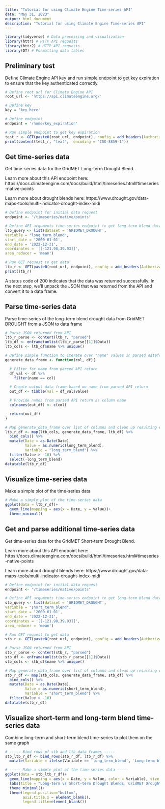 ```yaml
---
title: "Tutorial for using Climate Engine Time-series API"
date: "May 31, 2023"
output: html_document
description: "Tutorial for using Climate Engine Time-series API"
---
```


```r
library(tidyverse) # Data processing and visualization
library(httr) # HTTP API requests
library(httr2) # HTTP API requests
library(DT) # Formatting data tables
```

## Preliminary test

Define Climate Engine API key and run simple endpoint to get key expiration to ensure that the key authenticated correctly.

```r
# Define root url for Climate Engine API
root_url <- 'https://api.climateengine.org/'

# Define key
key = 'key_here'

# Define endpoint
endpoint = '/home/key_expiration'

# Run simple endpoint to get key expiration
test_r <- GET(paste0(root_url, endpoint), config = add_headers(Authorization = key))
print(content(test_r, "text",  encoding = "ISO-8859-1"))
```

## Get time-series data

Get time-series data for the GridMET Long-term Drought Blend. 

Learn more about this API endpoint here: https://docs.climateengine.com/docs/build/html/timeseries.html#timeseries-native-points

Learn more about drought blends here: https://www.drought.gov/data-maps-tools/multi-indicator-drought-index-midi

```r
# Define endpoint for initial data request
endpoint <- "/timeseries/native/points"

# Define API arguments time-series endpoint to get long-term blend data 
ltb_query <- list(dataset = 'GRIDMET_DROUGHT',
variable = "long_term_blend",
start_date = '2000-01-01',
end_date = '2022-12-31',
coordinates = '[[-121.98,39.03]]',
area_reducer = 'mean')

# Run GET request to get data
ltb_r <- GET(paste0(root_url, endpoint), config = add_headers(Authorization = key), query = ltb_query)
print(ltb_r)
```

A status code of 200 indicates that the data was returned successfully. In the next step, we'll unpack the JSON that was returned from the API and convert it to a data frame.

## Parse time-series data

Parse time-series of the long-term blend drought data from GridMET DROUGHT from a JSON to data frame

```r
# Parse JSON returned from API
ltb_r_parse <- content(ltb_r, "parsed")
ltb_df <- enframe(unlist(ltb_r_parse[[1]]$Data))
ltb_cols <- ltb_df$name %>% unique()

# Define simple function to iterate over "name" values in parsed dataframe and return single column dataframe with those values
generate_data_frame <- function(col, df){

  # Filter for name from parsed API return
  df_val <- df %>%
    filter(name == col)

  # Create output data frame based on name from parsed API return
  out_df <- tibble(val = df_val$value)

  # Provide names from parsed API return as column name
  colnames(out_df) <- c(col)

  return(out_df)
}

# Map generate_data_frame over list of columns and clean up resulting data frame
ltb_r_df <- map(ltb_cols, generate_data_frame, ltb_df) %>%
  bind_cols() %>%
  mutate(Date = as.Date(Date),
         Value = as.numeric(long_term_blend),
         Variable = "long_term_blend") %>%
  filter(Value > -10) %>%
  select(-long_term_blend)
datatable(ltb_r_df)
```


## Visualize time-series data
Make a simple plot of the time-series data

```r
# Make a simple plot of the time-series data
ggplot(data = ltb_r_df)+
  geom_line(mapping = aes(x = Date, y = Value))+
  theme_minimal()
```


## Get and parse additional time-series data

Get time-series data for the GridMET Short-term Drought Blend. 

Learn more about this API endpoint here: https://docs.climateengine.com/docs/build/html/timeseries.html#timeseries-native-points

Learn more about drought blends here: https://www.drought.gov/data-maps-tools/multi-indicator-drought-index-midi

```r
# Define endpoint for initial data request
endpoint <- "/timeseries/native/points"

# Define API arguments time-series endpoint to get long-term blend data 
stb_query <- list(dataset = 'GRIDMET_DROUGHT',
variable = "short_term_blend",
start_date = '2000-01-01',
end_date = '2022-12-31',
coordinates = '[[-121.98,39.03]]',
area_reducer = 'mean')

# Run GET request to get data
stb_r <- GET(paste0(root_url, endpoint), config = add_headers(Authorization = key), query = stb_query)

# Parse JSON returned from API
stb_r_parse <- content(stb_r, "parsed")
stb_df <- enframe(unlist(stb_r_parse[[1]]$Data))
stb_cols <- stb_df$name %>% unique()

# Map generate_data_frame over list of columns and clean up resulting data frame
stb_r_df <- map(stb_cols, generate_data_frame, stb_df) %>%
  bind_cols() %>%
  mutate(Date = as.Date(Date),
         Value = as.numeric(short_term_blend),
         Variable = "short_term_blend") %>%
  filter(Value > -10)
datatable(stb_r_df)
```


## Visualize short-term and long-term blend time-series data

Combine long-term and short-term blend time-series to plot them on the same graph

```r
# ----- Bind rows of stb and ltb data frames -----
stb_ltb_r_df <- bind_rows(stb_r_df, ltb_r_df) %>%
  mutate(Variable = ifelse(Variable == 'long_term_blend', 'Long-term blend', 'Short-term blend'))

# ----- Make a simple plot of the time-series data ----- 
ggplot(data = stb_ltb_r_df)+
  geom_line(mapping = aes(x = Date, y = Value, color = Variable), size = 0.3)+
  labs(title = "Long-term vs Short-term Drought Blends, GridMET Drought (2000-2023)") +
  theme_minimal()+
  theme(legend.position="bottom",
        axis.title.x = element_blank(),
        legend.title=element_blank())
```